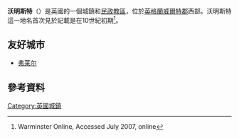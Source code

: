 {{noteTA
|T=zh-tw:沃明斯特; zh-hk:渥敏士打; zh-cn:沃敏斯特;
|1=zh-tw:沃明斯特; zh-hk:渥敏士打; zh-cn:沃敏斯特;
|2=zh-tw:威爾特郡; zh-hk:渭州郡; zh-cn:威尔特郡;
}}

{{infobox UK place
|country = 英格蘭
|official_name= Warminster
|static_image= [[File:Warminster-_some_town-centre_shops_(geograph_2025490).jpg|250px]]
|static_image_caption=
|population= 17490
|population_ref= (in 2011)<ref name=census>{{cite web |title=Wiltshire Community History – Warminster Census |url=https://history.wiltshire.gov.uk/community/getcensus.php?id=255 |website=history.wiltshire.gov.uk |language=en |accessdate=2019-05-04 |archive-date=2018-09-30 |archive-url=https://web.archive.org/web/20180930003532/https://history.wiltshire.gov.uk/community/getcensus.php?id=255 |dead-url=no }}</ref>
|unitary_england= [[Wiltshire_Council|Wiltshire]]
|lieutenancy_england= [[威爾特郡|威爾特郡]]
|region= 西南英格蘭
|constituency_westminster= [[西南威爾特郡_(英國國會選區)|西南威爾特郡]]
|post_town= Warminster
|postcode_district = BA12
|postcode_area= BA 
|dial_code= 01985
|os_grid_reference= ST875455
|latitude= 51.205
|longitude= -2.181
|website= 
}}
'''沃明斯特'''（{{lang|en|Warminster}}）是英國的一個城鎮和[[民政教區|民政教區]]，位於[[英格蘭|英格蘭]][[威爾特郡|威爾特郡]]西部。沃明斯特這一地名首次見於記載是在10世紀初期<ref name=WO>Warminster Online, Accessed July 2007, online</ref>。

==友好城市==
* {{FRA}} [[弗莱尔|弗莱尔]]

==參考資料==
{{Reflist}}

[[Category:英國城鎮|Category:英國城鎮]]